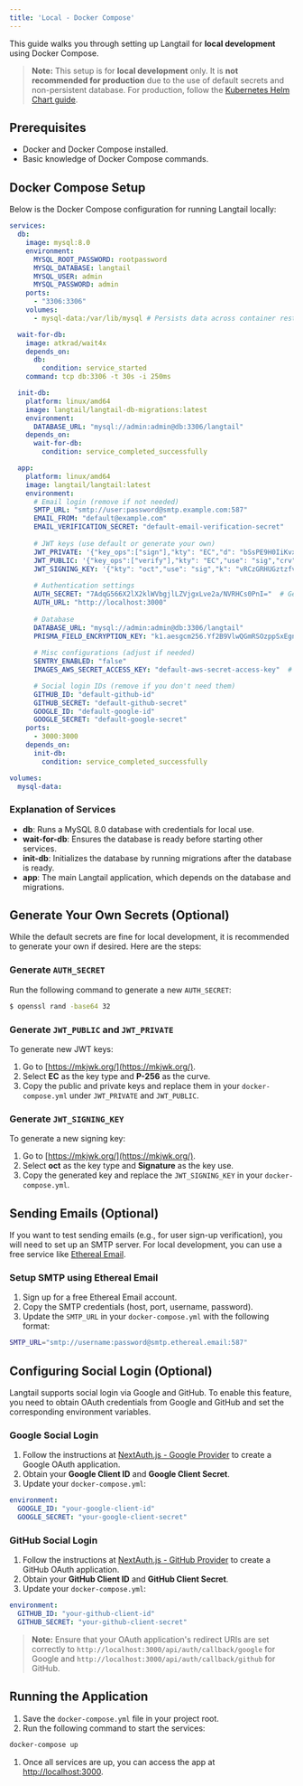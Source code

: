 ```yaml
---
title: 'Local - Docker Compose'
---
```


This guide walks you through setting up Langtail for **local development** using Docker Compose. 

> **Note:** This setup is for **local development** only. It is **not recommended for production** due to the use of default secrets and non-persistent database. For production, follow the [Kubernetes Helm Chart guide](/self-host/helm-chart). 

## Prerequisites

- Docker and Docker Compose installed.
- Basic knowledge of Docker Compose commands.

## Docker Compose Setup

Below is the Docker Compose configuration for running Langtail locally:

```yaml
services:
  db:
    image: mysql:8.0
    environment:
      MYSQL_ROOT_PASSWORD: rootpassword
      MYSQL_DATABASE: langtail
      MYSQL_USER: admin
      MYSQL_PASSWORD: admin
    ports:
      - "3306:3306"
    volumes:
      - mysql-data:/var/lib/mysql # Persists data across container restarts

  wait-for-db:
    image: atkrad/wait4x
    depends_on:
      db:
        condition: service_started
    command: tcp db:3306 -t 30s -i 250ms

  init-db:
    platform: linux/amd64
    image: langtail/langtail-db-migrations:latest
    environment:
      DATABASE_URL: "mysql://admin:admin@db:3306/langtail"
    depends_on:
      wait-for-db:
        condition: service_completed_successfully

  app:
    platform: linux/amd64
    image: langtail/langtail:latest
    environment:
      # Email login (remove if not needed)
      SMTP_URL: "smtp://user:password@smtp.example.com:587"
      EMAIL_FROM: "default@example.com"
      EMAIL_VERIFICATION_SECRET: "default-email-verification-secret"
      
      # JWT keys (use default or generate your own)
      JWT_PRIVATE: '{"key_ops":["sign"],"kty": "EC","d": "bSsPE9H0IiKvxxZA6zPxjUpSLqa0bIDlluPxnTNnt88","use": "sig","crv": "P-256","x": "IavsPecpkyukuGxL6qcS6a-TG_yE9Rv4O_MaM8moUI0","y": "S9NhGgdxLrZHYgvrcT1xEMW76rM_x2C64h_y2oUGnfo","alg": "ES256"}'
      JWT_PUBLIC: '{"key_ops":["verify"],"kty": "EC","use": "sig","crv": "P-256","x": "IavsPecpkyukuGxL6qcS6a-TG_yE9Rv4O_MaM8moUI0","y": "S9NhGgdxLrZHYgvrcT1xEMW76rM_x2C64h_y2oUGnfo","alg": "ES256"}'
      JWT_SIGNING_KEY: '{"kty": "oct","use": "sig","k": "vRCzGRHUGztzfvB-TSmNmcBHiC2ccz92M0RDJNkmwZjmFHsD_xlfHGD_3qewcO0p23s_BJIQkW92pRW4zNVPnO66jY3-ZZ7dIbt4x3ETh6-9TJ5X_B9Rb9e9ZNraH3TSKidW0Q6IvZq01qRSBiuhIddeC20HdFdUe-M-yGygie3EvsxXA3tL__o9pb25LHovsqZDwAi46TpovwHF5lS9K_a79-a9HLhPLvqbclSbhcC0mDwFiHaRGyB-xKiOpgpmdbdf2d1sdUnx8i8sA3sYS5Lo4gyhk2r_U2a8l9oU2s44erp-i3klGsVYuE82JNOeB9B7-hYuTwckvXLm75G0Ng"}'
      
      # Authentication settings
      AUTH_SECRET: "7AdqG566X2lX2klWVbgjlLZVjgxLve2a/NVRHCs0PnI="  # Generate using guide below
      AUTH_URL: "http://localhost:3000"
      
      # Database
      DATABASE_URL: "mysql://admin:admin@db:3306/langtail"
      PRISMA_FIELD_ENCRYPTION_KEY: "k1.aesgcm256.Yf2B9VlwQGmRSOzppSxEgnAgxCnk3ucvbwcqul17f_g="  # Generate using guide below
      
      # Misc configurations (adjust if needed)
      SENTRY_ENABLED: "false"
      IMAGES_AWS_SECRET_ACCESS_KEY: "default-aws-secret-access-key"  # Key to S3 compatible image storage

      # Social login IDs (remove if you don't need them)
      GITHUB_ID: "default-github-id"
      GITHUB_SECRET: "default-github-secret"
      GOOGLE_ID: "default-google-id"
      GOOGLE_SECRET: "default-google-secret"
    ports:
      - 3000:3000
    depends_on:
      init-db:
        condition: service_completed_successfully

volumes:
  mysql-data:
```

### Explanation of Services

- **db**: Runs a MySQL 8.0 database with credentials for local use.
- **wait-for-db**: Ensures the database is ready before starting other services.
- **init-db**: Initializes the database by running migrations after the database is ready.
- **app**: The main Langtail application, which depends on the database and migrations.

## Generate Your Own Secrets (Optional)

While the default secrets are fine for local development, it is recommended to generate your own if desired. Here are the steps:

### Generate `AUTH_SECRET`

Run the following command to generate a new `AUTH_SECRET`:

```bash
$ openssl rand -base64 32
```

### Generate `JWT_PUBLIC` and `JWT_PRIVATE`

To generate new JWT keys:

1. Go to [https://mkjwk.org/](https://mkjwk.org/).
1. Select **EC** as the key type and **P-256** as the curve.
1. Copy the public and private keys and replace them in your `docker-compose.yml` under `JWT_PRIVATE` and `JWT_PUBLIC`.

### Generate `JWT_SIGNING_KEY`

To generate a new signing key:

1. Go to [https://mkjwk.org/](https://mkjwk.org/).
1. Select **oct** as the key type and **Signature** as the key use.
1. Copy the generated key and replace the `JWT_SIGNING_KEY` in your `docker-compose.yml`.

## Sending Emails (Optional)

If you want to test sending emails (e.g., for user sign-up verification), you will need to set up an SMTP server. For local development, you can use a free service like [Ethereal Email](https://ethereal.email/).

### Setup SMTP using Ethereal Email

1. Sign up for a free Ethereal Email account.
1. Copy the SMTP credentials (host, port, username, password).
1. Update the `SMTP_URL` in your `docker-compose.yml` with the following format:

```bash
SMTP_URL="smtp://username:password@smtp.ethereal.email:587"
```

## Configuring Social Login (Optional)

Langtail supports social login via Google and GitHub. To enable this feature, you need to obtain OAuth credentials from Google and GitHub and set the corresponding environment variables.

### Google Social Login

1. Follow the instructions at [NextAuth.js - Google Provider](https://next-auth.js.org/providers/google) to create a Google OAuth application.
2. Obtain your **Google Client ID** and **Google Client Secret**.
3. Update your `docker-compose.yml`:

```yaml
environment:
  GOOGLE_ID: "your-google-client-id"
  GOOGLE_SECRET: "your-google-client-secret"
```

### GitHub Social Login

1. Follow the instructions at [NextAuth.js - GitHub Provider](https://next-auth.js.org/providers/github) to create a GitHub OAuth application.
2. Obtain your **GitHub Client ID** and **GitHub Client Secret**.
3. Update your `docker-compose.yml`:

```yaml
environment:
  GITHUB_ID: "your-github-client-id"
  GITHUB_SECRET: "your-github-client-secret"
```

> **Note:** Ensure that your OAuth application's redirect URIs are set correctly to `http://localhost:3000/api/auth/callback/google` for Google and `http://localhost:3000/api/auth/callback/github` for GitHub.

## Running the Application

1. Save the `docker-compose.yml` file in your project root.
1. Run the following command to start the services:

```bash
docker-compose up
```

1. Once all services are up, you can access the app at [http://localhost:3000](http://localhost:3000).